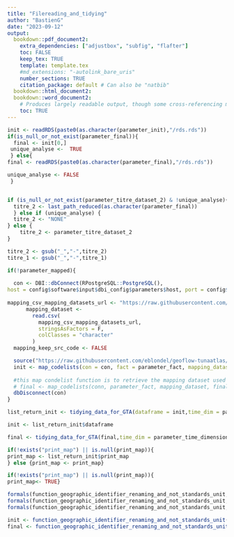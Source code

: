 ```yaml
---
title: "Filereading_and_tidying"
author: "BastienG"
date: "2023-09-12"
output:
  bookdown::pdf_document2:
    extra_dependencies: ["adjustbox", "subfig", "flafter"]
    toc: FALSE
    keep_tex: TRUE
    template: template.tex
    #md_extensions: "-autolink_bare_uris"
    number_sections: TRUE
    citation_package: default # Can also be "natbib"
  bookdown::html_document2:
  bookdown::word_document2: 
    # Produces largely readable output, though some cross-referencing may fail. Useful for collaboration.
    toc: TRUE
---
```




```r
init <- readRDS(paste0(as.character(parameter_init),"/rds.rds"))
if(is_null_or_not_exist(parameter_final)){
  final <- init[0,] 
 unique_analyse <-  TRUE
 } else{
final <- readRDS(paste0(as.character(parameter_final),"/rds.rds")) 

unique_analyse <- FALSE
 }


if (is_null_or_not_exist(parameter_titre_dataset_2) & !unique_analyse){
  titre_2 <- last_path_reduced(as.character(parameter_final))
  } else if (unique_analyse) {
  titre_2 <- "NONE"
} else {
    titre_2 <- parameter_titre_dataset_2
}

titre_2 <- gsub("_","-",titre_2)
titre_1 <- gsub("_","-",titre_1)

```


```r


if(!parameter_mapped){
  
  con <- DBI::dbConnect(RPostgreSQL::PostgreSQL(),
host = config$software$input$dbi_config$parameters$host, port = config$software$input$dbi_config$parameters$port,  user = config$software$input$dbi_config$parameters$user,dbname=config$software$input$dbi_config$parameters$dbname, password = config$software$input$dbi_config$parameters$password)
  
mapping_csv_mapping_datasets_url <- "https://raw.githubusercontent.com/fdiwg/fdi-mappings/main/global/firms/gta/codelist_mapping_rfmos_to_global.csv"
      mapping_dataset <-
        read.csv(
          mapping_csv_mapping_datasets_url,
          stringsAsFactors = F,
          colClasses = "character"
        )
  mapping_keep_src_code <- FALSE

  source("https://raw.githubusercontent.com/eblondel/geoflow-tunaatlas/master/tunaatlas_scripts/generation/map_codelists.R")
  init <- map_codelists(con = con, fact = parameter_fact, mapping_dataset = mapping_dataset, dataset_to_map = init, mapping_keep_src_code = FALSE, summary_mapping = TRUE)$dataset_mapped
        
  #this map condelist function is to retrieve the mapping dataset used
  # final <- map_codelists(conn, parameter_fact, mapping_dataset, final, mapping_keep_src_code = FALSE, summary_mapping = FALSE)
  dbDisconnect(con)
}
```

```r

list_return_init <- tidying_data_for_GTA(dataframe = init,time_dim = parameter_time_dimension, shape = shape_without_geom, parameter_colnames_to_keep_dataframe = parameter_colnames_to_keep, species_group_dataframe = species_group,cl_cwp_gear_level2_dataframe = NULL)

init <- list_return_init$dataframe

final <- tidying_data_for_GTA(final,time_dim = parameter_time_dimension, shape = shape_without_geom, parameter_colnames_to_keep_dataframe = parameter_colnames_to_keep, species_group_dataframe = species_group,cl_cwp_gear_level2_dataframe = NULL)$dataframe

if(!exists("print_map") || is.null(print_map)){
print_map <- list_return_init$print_map
} else {print_map <- print_map}

if(!exists("print_map") || is.null(print_map)){
print_map<- TRUE}

```


```r
formals(function_geographic_identifier_renaming_and_not_standards_unit, envir = current_env())$geo_dim = parameter_geographical_dimension
formals(function_geographic_identifier_renaming_and_not_standards_unit, envir = current_env())$parameter_fact = parameter_fact
formals(function_geographic_identifier_renaming_and_not_standards_unit, envir = current_env())$parameter_UNK_for_not_standards_unit = parameter_UNK_for_not_standards_unit

init <- function_geographic_identifier_renaming_and_not_standards_unit(init)
final <- function_geographic_identifier_renaming_and_not_standards_unit(final)


```
